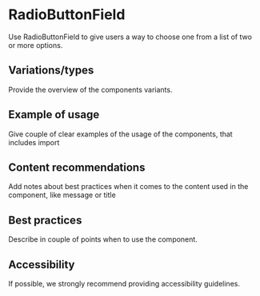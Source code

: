 # RadioButtonField

Use RadioButtonField to give users a way to choose one from a list of two or more options.

## Variations/types

Provide the overview of the components variants.

## Example of usage

Give couple of clear examples of the usage of the components, that includes import

## Content recommendations

Add notes about best practices when it comes to the content used in the component, like message or title

## Best practices

Describe in couple of points when to use the component.

## Accessibility

If possible, we strongly recommend providing accessibility guidelines.
